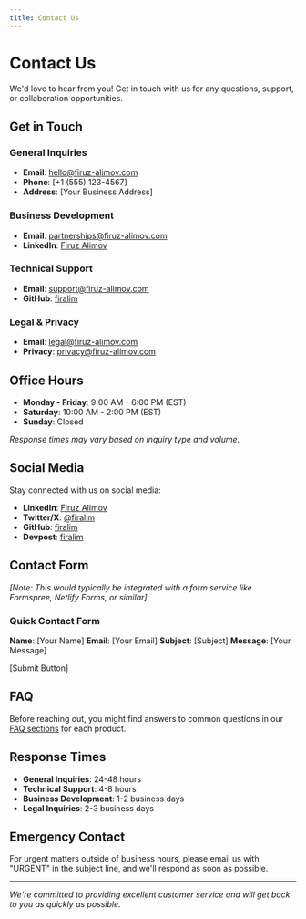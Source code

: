 ```yaml
---
title: Contact Us
---
```


# Contact Us

We'd love to hear from you! Get in touch with us for any questions, support, or collaboration opportunities.

## Get in Touch

### General Inquiries
- **Email**: hello@firuz-alimov.com
- **Phone**: [+1 (555) 123-4567]
- **Address**: [Your Business Address]

### Business Development
- **Email**: partnerships@firuz-alimov.com
- **LinkedIn**: [Firuz Alimov](https://www.linkedin.com/in/firuz-alimov/)

### Technical Support
- **Email**: support@firuz-alimov.com
- **GitHub**: [firalim](https://github.com/firalim)

### Legal & Privacy
- **Email**: legal@firuz-alimov.com
- **Privacy**: privacy@firuz-alimov.com

## Office Hours

- **Monday - Friday**: 9:00 AM - 6:00 PM (EST)
- **Saturday**: 10:00 AM - 2:00 PM (EST)
- **Sunday**: Closed

*Response times may vary based on inquiry type and volume.*

## Social Media

Stay connected with us on social media:

- **LinkedIn**: [Firuz Alimov](https://www.linkedin.com/in/firuz-alimov/)
- **Twitter/X**: [@firalim](https://x.com/firalim)
- **GitHub**: [firalim](https://github.com/firalim)
- **Devpost**: [firalim](https://devpost.com/firalim)

## Contact Form

*[Note: This would typically be integrated with a form service like Formspree, Netlify Forms, or similar]*

### Quick Contact Form

**Name**: [Your Name]
**Email**: [Your Email]
**Subject**: [Subject]
**Message**: [Your Message]

[Submit Button]

## FAQ

Before reaching out, you might find answers to common questions in our [FAQ sections](/alimov-ltd/FAQ) for each product.

## Response Times

- **General Inquiries**: 24-48 hours
- **Technical Support**: 4-8 hours
- **Business Development**: 1-2 business days
- **Legal Inquiries**: 2-3 business days

## Emergency Contact

For urgent matters outside of business hours, please email us with "URGENT" in the subject line, and we'll respond as soon as possible.

---

*We're committed to providing excellent customer service and will get back to you as quickly as possible.* 